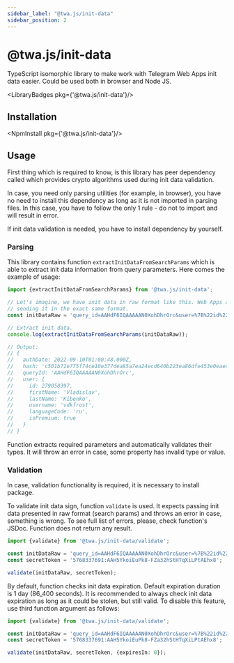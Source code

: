 ```yaml
---
sidebar_label: "@twa.js/init-data"
sidebar_position: 2
---
```


# @twa.js/init-data

TypeScript isomorphic library to make work with Telegram Web Apps init data
easier. Could be used both in browser and Node JS.

<LibraryBadges pkg={'@twa.js/init-data'}/>

## Installation

<NpmInstall pkg={'@twa.js/init-data'}/>

## Usage

<p>
  First thing which is required to know, is this library has peer dependency
  called <NpmLink pkg={'crypto-js'}/> which provides
  crypto algorithms used during init data validation.
</p>

<p>
  In case, you need only parsing utilities (for example, in browser),
  you have no need to install this dependency as long as it is not imported
  in parsing files. In this case, you have to follow the only 1 rule - do not
  to <NpmLink pkg={'crypto-js'}/> import and will result in error.
</p>

<p>
  If init data validation is needed, you have to
  install <NpmLink pkg={'crypto-js'}/> dependency by yourself.
</p>

### Parsing

This library contains function `extractInitDataFromSearchParams` which is
able to extract init data information from query parameters. Here comes the
example of usage:

```typescript
import {extractInitDataFromSearchParams} from '@twa.js/init-data';

// Let's imagine, we have init data in raw format like this. Web Apps are
// sending it in the exact same format.
const initDataRaw = 'query_id=AAHdF6IQAAAAAN0XohDhrOrc&user=%7B%22id%22%3A279058397%2C%22first_name%22%3A%22Vladislav%22%2C%22last_name%22%3A%22Kibenko%22%2C%22username%22%3A%22vdkfrost%22%2C%22language_code%22%3A%22ru%22%2C%22is_premium%22%3Atrue%7D&auth_date=1662771648&hash=c501b71e775f74ce10e377dea85a7ea24ecd640b223ea86dfe453e0eaed2e2b2';

// Extract init data.
console.log(extractInitDataFromSearchParams(initDataRaw));

// Output:
// {
//   authDate: 2022-09-10T01:00:48.000Z,
//   hash: 'c501b71e775f74ce10e377dea85a7ea24ecd640b223ea86dfe453e0eaed2e2b2',
//   queryId: 'AAHdF6IQAAAAAN0XohDhrOrc',
//   user: {
//     id: 279058397,
//     firstName: 'Vladislav',
//     lastName: 'Kibenko',
//     username: 'vdkfrost',
//     languageCode: 'ru',
//     isPremium: true
//   }
// }
```

Function extracts required parameters and automatically validates their types.
It will throw an error in case, some property has invalid type or value.

### Validation

<p>
  In case, validation functionality is required, it is necessary to install
  <NpmLink pkg={'crypto-js'}/> package.
</p>

To validate init data sign, function `validate` is used. It expects passing init
data presented in raw format (search params) and throws an error in case,
something is wrong. To see full list of errors, please, check function's JSDoc.
Function does not return any result.

```typescript
import {validate} from '@twa.js/init-data/validate';

const initDataRaw = 'query_id=AAHdF6IQAAAAAN0XohDhrOrc&user=%7B%22id%22%3A279058397%2C%22first_name%22%3A%22Vladislav%22%2C%22last_name%22%3A%22Kibenko%22%2C%22username%22%3A%22vdkfrost%22%2C%22language_code%22%3A%22ru%22%2C%22is_premium%22%3Atrue%7D&auth_date=1662771648&hash=c501b71e775f74ce10e377dea85a7ea24ecd640b223ea86dfe453e0eaed2e2b2';
const secretToken = '5768337691:AAH5YkoiEuPk8-FZa32hStHTqXiLPtAEhx8';

validate(initDataRaw, secretToken);
```

By default, function checks init data expiration. Default expiration duration
is 1 day (86_400 seconds). It is recommended to always check init data
expiration as long as it could be stolen, but still valid. To disable this
feature, use third function argument as follows:

```typescript
import {validate} from '@twa.js/init-data/validate';

const initDataRaw = 'query_id=AAHdF6IQAAAAAN0XohDhrOrc&user=%7B%22id%22%3A279058397%2C%22first_name%22%3A%22Vladislav%22%2C%22last_name%22%3A%22Kibenko%22%2C%22username%22%3A%22vdkfrost%22%2C%22language_code%22%3A%22ru%22%2C%22is_premium%22%3Atrue%7D&auth_date=1662771648&hash=c501b71e775f74ce10e377dea85a7ea24ecd640b223ea86dfe453e0eaed2e2b2';
const secretToken = '5768337691:AAH5YkoiEuPk8-FZa32hStHTqXiLPtAEhx8';

validate(initDataRaw, secretToken, {expiresIn: 0});
```
